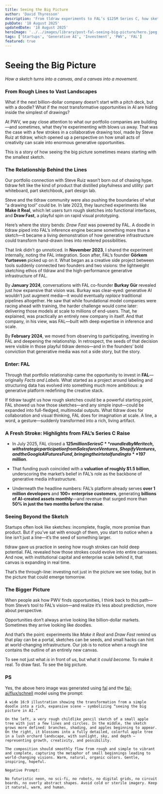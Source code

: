 ```yaml
---
title: Seeing the Big Picture
author: 'David Thyresson'
description: 'From tldraw experiments to FAL’s $125M Series C, how sketches turned into billion-dollar infrastructure for generative media.'
pubDate: '18 August 2025'
updatedDate: '18 August 2025'
heroImage: '../../images/library/post-fal-seeing-big-picture/hero.jpeg'
tags: ['Startups', 'Generative AI', 'Investment', 'PWV', 'FAL']
featured: true
---
```



# Seeing the Big Picture

_How a sketch turns into a canvas, and a canvas into a movement._

### From Rough Lines to Vast Landscapes

What if the next billion-dollar company doesn’t start with a pitch deck, but with a doodle?
What if the most transformative opportunities in AI are hiding inside the simplest of drawings?

At PWV, we pay close attention to what our portfolio companies are building—and sometimes, what they’re experimenting with blows us away. That was the case with a few strokes in a collaborative drawing tool, made by Steve Ruiz at tldraw, which opened up a perspective on how small acts of creativity can scale into enormous generative opportunities.

This is a story of how seeing the big picture sometimes means starting with the smallest sketch.

### The Relationship Behind the Lines

Our portfolio connection with Steve Ruiz wasn’t born out of chasing hype. tldraw felt like the kind of product that distilled playfulness and utility: part whiteboard, part sketchbook, part design lab.

Steve and the tldraw community were also pushing the boundaries of what “a drawing tool” could be. In late 2023, they launched experiments like **Make it Real**, which let users turn rough sketches into functional interfaces, and **Draw Fast**, a playful spin on rapid visual prototyping.

Here’s where the story bends: _Draw Fast_ was powered by FAL. A doodle in tldraw piped into FAL’s inference engine became something more than a sketch—it became a living demonstration of how generative infrastructure could transform hand-drawn lines into rendered possibilities.

<MarkdownPostImage
  path="post-fal-seeing-big-picture/20231130-tldraw-fal-0-so-cool.png"
  alt="so cool. tldraw draw fast and fal."
  shadow={true}
/>

That link didn’t go unnoticed. In **November 2023**, I shared the experiment internally, noting the FAL integration. Soon after, FAL’s founder **Görkem Yurtseven** picked up on it. What began as a creative side project between tools suddenly connected two founders and two visions: the lightweight sketching ethos of tldraw and the high-performance generative infrastructure of FAL.

By **January 2024**, conversations with FAL co-founder **Burkay Gür** revealed just how expansive that vision was. Burkay was clear-eyed: generative AI wouldn’t just augment media—it would eventually _replace_ traditional pipelines altogether. He saw that while foundational model companies were racing ahead with training, the harder challenge would come later: delivering those models at scale to millions of end-users. That, he explained, was practically an entirely new company in itself. And that company, in his view, was FAL—built with deep expertise in inference and scale.

By **February 2024**, we moved from observing to participating, investing in FAL and deepening the relationship. In retrospect, the seeds of that decision were visible in those playful tldraw demos—and in the founders’ bold conviction that generative media was not a side story, but the story.

### Enter: FAL

Through that portfolio relationship came the opportunity to invest in **FAL**—originally _Facts and Labels._ What started as a project around labeling and structuring data has evolved into something much more ambitious: a generative platform redefining the creative stack.

If tldraw taught us how rough sketches could be a powerful starting point, FAL showed us how those sketches—and any simple input—could be expanded into full-fledged, multimodal outputs. What tldraw does for collaboration and visual thinking, FAL does for imagination at scale. A line, a word, a gesture—suddenly transformed into a rich, living artifact.

### A Fresh Stroke: Highlights from FAL’s Series C Raise

- In July 2025, FAL closed a **$125 million Series C** round led by Meritech, with strategic participation from Salesforce Ventures, Shopify Ventures, and the Google AI Futures Fund, bringing their total funding to **$197 million**.

- That funding push coincided with a **valuation of roughly $1.5 billion**, underscoring the market’s belief in FAL’s role as the backbone of generative media infrastructure.

- Underneath the headline numbers: FAL’s platform already serves **over 1 million developers** and **100+ enterprise customers**, generating **billions of AI-created assets monthly**—and revenue that surged more than **50% in just the two months before the raise**.

### Seeing Beyond the Sketch

Startups often look like sketches: incomplete, fragile, more promise than product. But if you’ve sat with enough of them, you start to notice when a line isn’t just a line—it’s the seed of something larger.

tldraw gave us practice in seeing how rough strokes can hold deep potential. FAL revealed how those strokes could evolve into entire canvases. And now, with institutional capital and enterprise scale behind it, that canvas is expanding in real time.

That’s the through-line: investing not just in the picture we see today, but in the picture that could emerge tomorrow.

### The Bigger Picture

When people ask how PWV finds opportunities, I think back to this path—from Steve’s tool to FAL’s vision—and realize it’s less about prediction, more about perspective.

Opportunities don’t always arrive looking like billion-dollar markets. Sometimes they arrive looking like doodles.

And that’s the point: experiments like _Make it Real_ and _Draw Fast_ remind us that play can be a portal, sketches can be seeds, and small hacks can hint at world-changing infrastructure. Our job is to notice when a rough line contains the outline of an entirely new canvas.

To see not just what _is_ in front of us, but what it _could become._
To make it real.
To draw fast.
To see the big picture.

### PS

Yes, the above hero image was generated using [fal](https://fal.ai) and the [fal-ai/flux/schnell](https://fal.ai/models/fal-ai/flux/schnell) model using the prompt:

```
A wide 16:9 illustration showing the transformation from a simple doodle into a rich, expansive scene — symbolizing “seeing the big picture in AI.”

On the left, a very rough childlike pencil sketch of a small apple tree with just a few lines and circles. In the middle, the sketch grows more defined: branches, shading, and apples beginning to appear. On the right, it blossoms into a fully detailed, colorful apple tree in a lush orchard landscape, with sunlight, sky, and depth — representing growth, creativity, and possibility.

The composition should smoothly flow from rough and simple to vibrant and complete, capturing the metaphor of small beginnings leading to world-changing visions. Warm, natural, organic colors. Gentle, inspiring, hopeful.

Negative Prompt:

No futuristic neon, no sci-fi, no robots, no digital grids, no circuit boards, no overly abstract shapes. Avoid cold or sterile imagery. Keep it natural, warm, and human.
```
